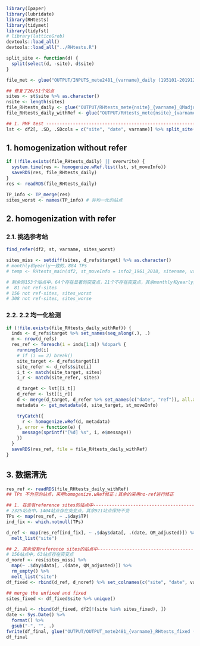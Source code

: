 ```r
library(Ipaper)
library(lubridate)
library(RHtests)
library(tidymet)
library(tidyfst)
# library(latticeGrob)
devtools::load_all()
devtools::load_all("../RHtests.R")

split_site <- function(d) {
  split(select(d, -site), d$site)
}
```

```r
file_met <- glue("OUTPUT/INPUTS_mete2481_{varname}_daily (195101-201912).rda")

## 修复了26/51个站点
sites <- st$site %>% as.character()
nsite <- length(sites)
file_RHtests_daily <- glue("OUTPUT/RHtests_mete{nsite}_{varname}_QMadjusted.RDS")
file_RHtests_daily_withRef <- glue("OUTPUT/RHtests_mete{nsite}_{varname}_QMadjusted withRef.RDS")

## 1. PMF test -----------------------------------------------------------------
lst <- df2[, .SD, .SDcols = c("site", "date", varname)] %>% split_site(d)
```

## 1. homogenization without refer
```r
if (!file.exists(file_RHtests_daily) || overwrite) {
  system.time(res <- homogenize.wRef.list(lst, st_moveInfo))
  saveRDS(res, file_RHtests_daily)
}
res <- readRDS(file_RHtests_daily)

TP_info <- TP_merge(res)
sites_worst <- names(TP_info) # 非均一化的站点
```

## 2. homogenization with refer

### 2.1. 挑选参考站
```r
find_refer(df2, st, varname, sites_worst)

sites_miss <- setdiff(sites, d_refs$target) %>% as.character()
# monthly和yearly一致的，884 TPs
# temp <- RHtests_main(df2, st_moveInfo = info2_1961_2018, sitename, varname)

# 剩余的153个站点中，64个存在显著的突变点，21个不存在突变点，其余monthly和yearly数据的突变点不一致
#  81 not ref-sites
# 156 not ref-sites, sites_worst
# 308 not ref-sites, sites_worse
```

### 2.2. 2.2 均一化检测
```r
if (!file.exists(file_RHtests_daily_withRef)) {
  inds <- d_refs$target %>% set_names(seq_along(.), .)
  m <- nrow(d_refs)
  res_ref <- foreach(i = inds[1:m]) %dopar% {
    runningId(i)
    # if (i == 2) break()
    site_target <- d_refs$target[i]
    site_refer <- d_refs$site[i]
    i_t <- match(site_target, sites)
    i_r <- match(site_refer, sites)

    d_target <- lst[[i_t]]
    d_refer <- lst[[i_r]]
    d <- merge(d_target, d_refer %>% set_names(c("date", "ref")), all.x = TRUE)
    metadata <- get_metadata(d, site_target, st_moveInfo)

    tryCatch({
      r <- homogenize.wRef(d, metadata)
    }, error = function(e) {
      message(sprintf("[%d] %s", i, e$message))
    })
  }
  saveRDS(res_ref, file = file_RHtests_daily_withRef)
}
```

## 3. 数据清洗
```r
res_ref <- readRDS(file_RHtests_daily_withRef)
## TPs 不为空的站点，采用homogenize.wRef修正；其余的采用no-ref进行修正

## 1. 在含有reference sites的站点中---------------------------------------------
# 2325站点中，1404站点存在突变点，其余921站点保持不变
TPs <- map(res_ref, ~ .$day$TP)
ind_fix <- which.notnull(TPs)

d_ref <- map(res_ref[ind_fix], ~ .$day$data[, .(date, QM_adjusted)]) %>%
  melt_list("site")

## 2. 其余没有reference sites的站点中-------------------------------------------
# 156站点中，63站点存在突变点
d_noref <- res[sites_miss] %>%
  map(~ .$day$data[, .(date, QM_adjusted)]) %>%
  rm_empty() %>%
  melt_list("site")
df_fixed <- rbind(d_ref, d_noref) %>% set_colnames(c("site", "date", varname))

## merge the unfixed and fixed
sites_fixed <- df_fixed$site %>% unique()

df_final <- rbind(df_fixed, df2[!(site %in% sites_fixed), ])
date <- Sys.Date() %>%
  format() %>%
  gsub("-", "", .)
fwrite(df_final, glue("OUTPUT/OUTPUT_mete2481_{varname}_RHtests_fixed ({date}).csv"))
df_final
```
